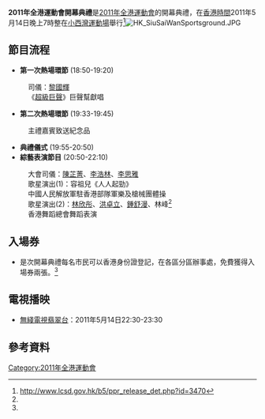{{Mergeto|2011年全港運動會}}
'''2011年全港運動會開幕典禮'''是[[2011年全港運動會|2011年全港運動會]]的開幕典禮，在[[香港時間|香港時間]]2011年5月14日晚上7時整在[[小西灣運動場|小西灣運動場]]舉行<ref name="lcsd.gov.hk">http://www.lcsd.gov.hk/b5/ppr_release_det.php?id=3470{{dead link|date=十一月 2017 |bot=InternetArchiveBot }}</ref>[[File:HK_SiuSaiWanSportsground.JPG|thumb]]

==節目流程==
*'''第一次熱場環節''' (18:50-19:20)
:司儀：[[黎國輝|黎國輝]]
:《[[超級巨聲|超級巨聲]]》巨聲幫獻唱
*'''第二次熱場環節''' (19:33-19:45)
:主禮嘉賓致送紀念品
*'''典禮儀式''' (19:55-20:50)
*'''綜藝表演節目''' (20:50-22:10)
:大會司儀：[[陳芷菁|陳芷菁]]、[[李浩林|李浩林]]、[[李思雅|李思雅]]
:歌星演出(1)：容祖兒《人人起勁》
:中國人民解放軍駐香港部隊軍樂及槍械團體操
:歌星演出(2)：[[林欣彤|林欣彤]]、[[洪卓立|洪卓立]]、[[鍾舒漫|鍾舒漫]]、林峰<ref name="lcsd.gov.hk"/>
:香港舞蹈總會舞蹈表演

==入場券==
*是次開幕典禮每名市民可以香港身份證登記，在各區分區辦事處，免費獲得入場券兩張。<ref name="lcsd.gov.hk"/>

==電視播映==
*[[無綫電視|無綫電視]][[翡翠台|翡翠台]]：2011年5月14日22:30-23:30

{{Gallery
|title=2011年全港運動會開幕典禮
|footer=
|width=280
|height=200
|lines=2
|File:2011HKGames_TuenMunTeam.JPG|屯門區的啦啦隊及運動員代表進場
|File:File-2011HKGames TsuenWanTeam.JPG|荃灣區的啦啦隊及運動員代表進場
}}

== 參考資料 ==
{{Reflist}}

[[Category:2011年全港運動會|Category:2011年全港運動會]]